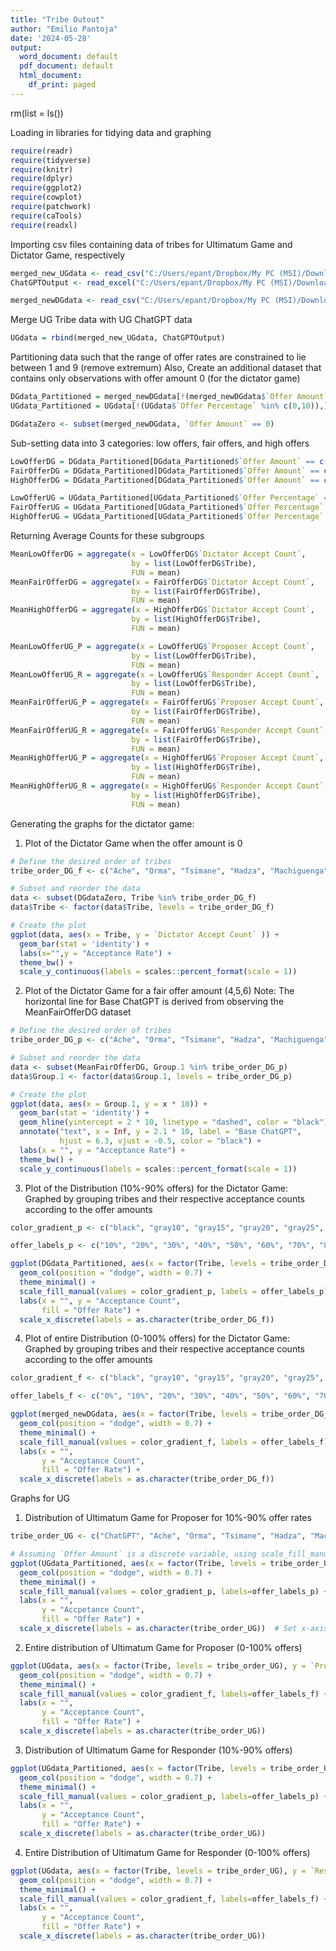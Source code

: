 ```yaml
---
title: "Tribe Outout"
author: "Emilio Pantoja"
date: '2024-05-28'
output:
  word_document: default
  pdf_document: default
  html_document:
    df_print: paged
---
```


rm(list = ls())

Loading in libraries for tidying data and graphing

```r

require(readr)
require(tidyverse)
require(knitr)
require(dplyr)
require(ggplot2)
require(cowplot)
require(patchwork)
require(caTools)
require(readxl)

```

Importing csv files containing data of tribes for Ultimatum Game and Dictator Game, respectively

```r

merged_new_UGdata <- read_csv("C:/Users/epant/Dropbox/My PC (MSI)/Downloads/merged_new_UGdata.csv")
ChatGPTOutput <- read_excel("C:/Users/epant/Dropbox/My PC (MSI)/Downloads/ChatGPTOutput.xlsx")

merged_newDGdata <- read_csv("C:/Users/epant/Dropbox/My PC (MSI)/Downloads/merged_newDGdata.csv")

```

Merge UG Tribe data with UG ChatGPT data

```r

UGdata = rbind(merged_new_UGdata, ChatGPTOutput)

```

Partitioning data such that the range of offer rates are constrained to lie between 1 and 9 (remove extremum)
Also, Create an additional dataset that contains only observations with offer amount 0 (for the dictator game)

```r

DGdata_Partitioned = merged_newDGdata[!(merged_newDGdata$`Offer Amount` %in% c(0,10)),] 
UGdata_Partitioned = UGdata[!(UGdata$`Offer Percentage` %in% c(0,10)),] 

DGdataZero <- subset(merged_newDGdata, `Offer Amount` == 0)

```

Sub-setting data into 3 categories: low offers, fair offers, and high offers 

```r

LowOfferDG = DGdata_Partitioned[DGdata_Partitioned$`Offer Amount` == c(1,2,3),]
FairOfferDG = DGdata_Partitioned[DGdata_Partitioned$`Offer Amount` == c(4,5,6),]
HighOfferDG = DGdata_Partitioned[DGdata_Partitioned$`Offer Amount` == c(7,8,9),]

LowOfferUG = UGdata_Partitioned[UGdata_Partitioned$`Offer Percentage` == c(1,2,3),]
FairOfferUG = UGdata_Partitioned[UGdata_Partitioned$`Offer Percentage` == c(4,5,6),]
HighOfferUG = UGdata_Partitioned[UGdata_Partitioned$`Offer Percentage` == c(7,8,9),]

```

Returning Average Counts for these subgroups

```r

MeanLowOfferDG = aggregate(x = LowOfferDG$`Dictator Accept Count`,
                           by = list(LowOfferDG$Tribe),
                           FUN = mean)
MeanFairOfferDG = aggregate(x = FairOfferDG$`Dictator Accept Count`,
                           by = list(FairOfferDG$Tribe),
                           FUN = mean)
MeanHighOfferDG = aggregate(x = HighOfferDG$`Dictator Accept Count`,
                           by = list(HighOfferDG$Tribe),
                           FUN = mean)

MeanLowOfferUG_P = aggregate(x = LowOfferUG$`Proposer Accept Count`,
                           by = list(LowOfferDG$Tribe),
                           FUN = mean)
MeanLowOfferUG_R = aggregate(x = LowOfferUG$`Responder Accept Count`,
                           by = list(LowOfferDG$Tribe),
                           FUN = mean)
MeanFairOfferUG_P = aggregate(x = FairOfferUG$`Proposer Accept Count`,
                           by = list(FairOfferDG$Tribe),
                           FUN = mean)
MeanFairOfferUG_R = aggregate(x = FairOfferUG$`Responder Accept Count`,
                           by = list(FairOfferDG$Tribe),
                           FUN = mean)
MeanHighOfferUG_P = aggregate(x = HighOfferUG$`Proposer Accept Count`,
                           by = list(HighOfferDG$Tribe),
                           FUN = mean)
MeanHighOfferUG_R = aggregate(x = HighOfferUG$`Responder Accept Count`,
                           by = list(HighOfferDG$Tribe),
                           FUN = mean)

```

Generating the graphs for the dictator game:

1. Plot of the Dictator Game when the offer amount is 0

```r

# Define the desired order of tribes
tribe_order_DG_f <- c("Ache", "Orma", "Tsimane", "Hadza", "Machiguenga", "Yanomami", "ChatGPT")

# Subset and reorder the data
data <- subset(DGdataZero, Tribe %in% tribe_order_DG_f)
data$Tribe <- factor(data$Tribe, levels = tribe_order_DG_f)

# Create the plot
ggplot(data, aes(x = Tribe, y = `Dictator Accept Count` )) +  
  geom_bar(stat = 'identity') +
  labs(x="",y = "Acceptance Rate") +  
  theme_bw() +
  scale_y_continuous(labels = scales::percent_format(scale = 1))  


```
2. Plot of the Dictator Game for a fair offer amount (4,5,6)
Note: The horizontal line for Base ChatGPT is derived from observing the MeanFairOfferDG dataset

```r

# Define the desired order of tribes
tribe_order_DG_p <- c("Ache", "Orma", "Tsimane", "Hadza", "Machiguenga", "Yanomami")

# Subset and reorder the data
data <- subset(MeanFairOfferDG, Group.1 %in% tribe_order_DG_p)
data$Group.1 <- factor(data$Group.1, levels = tribe_order_DG_p)

# Create the plot
ggplot(data, aes(x = Group.1, y = x * 10)) +  
  geom_bar(stat = 'identity') +
  geom_hline(yintercept = 2 * 10, linetype = "dashed", color = "black") +  
  annotate("text", x = Inf, y = 2.1 * 10, label = "Base ChatGPT", 
           hjust = 6.3, vjust = -0.5, color = "black") + 
  labs(x = "", y = "Acceptance Rate") +  
  theme_bw() +
  scale_y_continuous(labels = scales::percent_format(scale = 1))  

```
3. Plot of the Distribution (10%-90% offers) for the Dictator Game: Graphed by grouping tribes and their respective acceptance counts according to the offer amounts

```r

color_gradient_p <- c("black", "gray10", "gray15", "gray20", "gray25", "gray30", "gray40", "gray45", "gray50","gray60","gray70")

offer_labels_p <- c("10%", "20%", "30%", "40%", "50%", "60%", "70%", "80%", "90%")

ggplot(DGdata_Partitioned, aes(x = factor(Tribe, levels = tribe_order_DG_f), y = `Dictator Accept Count`, fill = factor(`Offer Amount`))) +
  geom_col(position = "dodge", width = 0.7) +  
  theme_minimal() +
  scale_fill_manual(values = color_gradient_p, labels = offer_labels_p) +  
  labs(x = "", y = "Acceptance Count",
       fill = "Offer Rate") +
  scale_x_discrete(labels = as.character(tribe_order_DG_f))

```

4. Plot of entire Distribution (0-100% offers) for the Dictator Game: Graphed by grouping tribes and their respective acceptance counts according to the offer amounts

```r

color_gradient_f <- c("black", "gray10", "gray15", "gray20", "gray25", "gray30", "gray40", "gray45", "gray50","gray60","gray70")

offer_labels_f <- c("0%", "10%", "20%", "30%", "40%", "50%", "60%", "70%", "80%", "90%", "100%")

ggplot(merged_newDGdata, aes(x = factor(Tribe, levels = tribe_order_DG_f), y = `Dictator Accept Count`, fill = factor(`Offer Amount`))) +
  geom_col(position = "dodge", width = 0.7) +  
  theme_minimal() +
  scale_fill_manual(values = color_gradient_f, labels = offer_labels_f) +  
  labs(x = "",
       y = "Acceptance Count",
       fill = "Offer Rate") +
  scale_x_discrete(labels = as.character(tribe_order_DG_f))  

```
Graphs for UG 

1. Distribution of Ultimatum Game for Proposer for 10%-90% offer rates

```r

tribe_order_UG <- c("ChatGPT", "Ache", "Orma", "Tsimane", "Hadza", "Machiguenga", "Yanomami")

# Assuming `Offer Amount` is a discrete variable, using scale_fill_manual with your colors
ggplot(UGdata_Partitioned, aes(x = factor(Tribe, levels = tribe_order_UG), y = `Proposer Accept Count`, fill = factor(`Offer Percentage`))) +
  geom_col(position = "dodge", width = 0.7) +  
  theme_minimal() +
  scale_fill_manual(values = color_gradient_p, labels=offer_labels_p) +  
  labs(x = "",
       y = "Accpetance Count",
       fill = "Offer Rate") +
  scale_x_discrete(labels = as.character(tribe_order_UG))  # Set x-axis labels to specified order

```
2. Entire distribution of Ultimatum Game for Proposer (0-100% offers)

```r

ggplot(UGdata, aes(x = factor(Tribe, levels = tribe_order_UG), y = `Proposer Accept Count`, fill = factor(`Offer Percentage`))) +
  geom_col(position = "dodge", width = 0.7) +  
  theme_minimal() +
  scale_fill_manual(values = color_gradient_f, labels=offer_labels_f) +  
  labs(x = "",
       y = "Acceptance Count",
       fill = "Offer Rate") +
  scale_x_discrete(labels = as.character(tribe_order_UG))  

```
3. Distribution of Ultimatum Game for Responder (10%-90% offers)

```r

ggplot(UGdata_Partitioned, aes(x = factor(Tribe, levels = tribe_order_UG), y = `Responder Accept Count`, fill = factor(`Offer Percentage`))) +
  geom_col(position = "dodge", width = 0.7) +  
  theme_minimal() +
  scale_fill_manual(values = color_gradient_p, labels=offer_labels_p) +  
  labs(x = "",
       y = "Acceptance Count",
       fill = "Offer Rate") +
  scale_x_discrete(labels = as.character(tribe_order_UG))  

```
4. Entire Distribution of Ultimatum Game for Responder (0-100% offers)

```r

ggplot(UGdata, aes(x = factor(Tribe, levels = tribe_order_UG), y = `Responder Accept Count`, fill = factor(`Offer Percentage`))) +
  geom_col(position = "dodge", width = 0.7) +  
  theme_minimal() +
  scale_fill_manual(values = color_gradient_f, labels=offer_labels_f) +  
  labs(x = "",
       y = "Acceptance Count",
       fill = "Offer Rate") +
  scale_x_discrete(labels = as.character(tribe_order_UG))  

```


